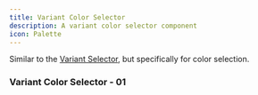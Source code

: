 ```yaml
---
title: Variant Color Selector
description: A variant color selector component
icon: Palette
---
```

Similar to the [Variant Selector](/docs/components/variant-selector), but specifically for color selection.

### Variant Color Selector - 01
<ComponentPreview 
  name="variant-color-selector-01"     
  classNameComponentContainer='min-h-[200px]' 
/>







